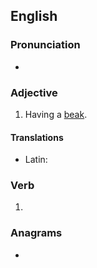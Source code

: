 {{also|-beaked}}
==English==

===Pronunciation===
* {{IPA|en|/biːkt/}}

===Adjective===
{{en-adj|-}}

# {{lb|en|often|in combination}} Having a [[beak]].

====Translations====
{{trans-top|having a beak}}
* Latin: {{t|la|rostrātus}}
{{trans-mid}}
{{trans-bottom}}

===Verb===
{{head|en|verb form}}

# {{en-past of|beak}}

===Anagrams===
* {{anagrams|en|a=abdeek|debeak}}